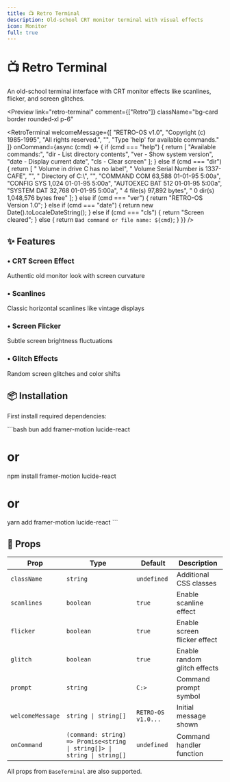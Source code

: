 ```yaml
---
title: 📺 Retro Terminal
description: Old-school CRT monitor terminal with visual effects
icon: Monitor
full: true
---
```



# 📺 Retro Terminal

An old-school terminal interface with CRT monitor effects like scanlines, flicker, and screen glitches.

<Preview
  link="retro-terminal"
  comment={["Retro"]}
  className="bg-card border rounded-xl p-6"
>
  <RetroTerminal 
    welcomeMessage={[
      "RETRO-OS v1.0",
      "Copyright (c) 1985-1995",
      "All rights reserved.",
      "",
      "Type 'help' for available commands."
    ]}
    onCommand={async (cmd) => {
      if (cmd === "help") {
        return [
          "Available commands:",
          "dir - List directory contents",
          "ver - Show system version",
          "date - Display current date",
          "cls - Clear screen"
        ];
      } else if (cmd === "dir") {
        return [
          " Volume in drive C has no label",
          " Volume Serial Number is 1337-CAFE",
          "",
          " Directory of C:\\",
          "",
          "COMMAND  COM     63,588 01-01-95  5:00a",
          "CONFIG   SYS      1,024 01-01-95  5:00a",
          "AUTOEXEC BAT        512 01-01-95  5:00a",
          "SYSTEM   DAT     32,768 01-01-95  5:00a",
          "        4 file(s)     97,892 bytes",
          "        0 dir(s)   1,048,576 bytes free"
        ];
      } else if (cmd === "ver") {
        return "RETRO-OS Version 1.0";
      } else if (cmd === "date") {
        return new Date().toLocaleDateString();
      } else if (cmd === "cls") {
        return "Screen cleared";
      } else {
        return `Bad command or file name: ${cmd}`;
      }
    }}
  />
</Preview>

## ✨ Features

<div className="grid grid-cols-1 md:grid-cols-2 gap-4 mt-6">
  <div className="p-4 rounded-lg border rounded-lg bg-card">
    <h3 className="font-semibold flex items-center gap-2">
      <span className="text-primary">•</span> CRT Screen Effect
    </h3>
    <p className="mt-2 text-sm text-muted-foreground">
      Authentic old monitor look with screen curvature
    </p>
  </div>
  <div className="p-4 rounded-lg border rounded-lg bg-card">
    <h3 className="flex items-center gap-2 font-semibold">
      <span className="text-primary">•</span> Scanlines
    </h3>
    <p className="text-muted-foreground mt-2 text-sm">
      Classic horizontal scanlines like vintage displays
    </p>
  </div>

  <div className="p-4 rounded-lg border rounded-lg bg-card">
    <h3 className="flex items-center gap-2 font-semibold">
      <span className="text-primary">•</span> Screen Flicker
    </h3>
    <p className="text-muted-foreground mt-2 text-sm">
      Subtle screen brightness fluctuations
    </p>
  </div>

  <div className="p-4 rounded-lg border rounded-lg bg-card">
    <h3 className="font-semibold flex items-center gap-2">
      <span className="text-primary">•</span> Glitch Effects
    </h3>
    <p className="mt-2 text-sm text-muted-foreground">
      Random screen glitches and color shifts
    </p>
  </div>
</div>

## 📦 Installation

First install required dependencies:

\`\`\`bash
bun add framer-motion lucide-react
# or
npm install framer-motion lucide-react
# or
yarn add framer-motion lucide-react
\`\`\`


## 🔧 Props

| Prop | Type | Default | Description |
|------|------|---------|-------------|
| `className` | `string` | `undefined` | Additional CSS classes |
| `scanlines` | `boolean` | `true` | Enable scanline effect |
| `flicker` | `boolean` | `true` | Enable screen flicker effect |
| `glitch` | `boolean` | `true` | Enable random glitch effects |
| `prompt` | `string` | `C:>` | Command prompt symbol |
| `welcomeMessage` | `string \| string[]` | `RETRO-OS v1.0...` | Initial message shown |
| `onCommand` | `(command: string) => Promise<string \| string[]> \| string \| string[]` | `undefined` | Command handler function |

All props from `BaseTerminal` are also supported.


